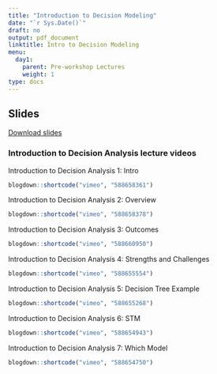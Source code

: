 ```yaml
---
title: "Introduction to Decision Modeling"
date: "`r Sys.Date()`"
draft: no
output: pdf_document
linktitle: Intro to Decision Modeling
menu:
  day1:
    parent: Pre-workshop Lectures
    weight: 1
type: docs
---
```

  
## Slides

[Download slides](../../../Course_Modularization/Intro, general, packages/DecisionModelingIntroSlides.pdf)

### Introduction to Decision Analysis lecture videos

Introduction to Decision Analysis 1: Intro

```r
blogdown::shortcode("vimeo", "588658361")
```

Introduction to Decision Analysis 2: Overview

```r
blogdown::shortcode("vimeo", "588658378")
```

Introduction to Decision Analysis 3: Outcomes

```r
blogdown::shortcode("vimeo", "588660950")
```

Introduction to Decision Analysis 4: Strengths and Challenges

```r
blogdown::shortcode("vimeo", "588655554")
```

Introduction to Decision Analysis 5: Decision Tree Example

```r
blogdown::shortcode("vimeo", "588655268")
```

Introduction to Decision Analysis 6: STM

```r
blogdown::shortcode("vimeo", "588654943")
```

Introduction to Decision Analysis 7: Which Model

```r
blogdown::shortcode("vimeo", "588654750")
```
